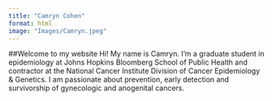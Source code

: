 ```yaml
---
title: "Camryn Cohen"
format: html
image: "Images/Camryn.jpeg"
---
```

##Welcome to my website
Hi! My name is Camryn. I'm a graduate student in epidemiology at Johns Hopkins Bloomberg School of Public Health and contractor at the National Cancer Institute Division of Cancer Epidemiology & Genetics. I am passionate about prevention, early detection and survivorship of gynecologic and anogenital cancers.
